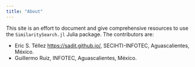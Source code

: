 ```yaml
---
title: "About"
---
```




This site is an effort to document and give comprehensive resources to use the `SimilaritySearch.jl` Julia package. The contributors are:

- Eric S. Téllez <https://sadit.github.io/>, SECIHTI-INFOTEC, Aguascalientes, México.
- Guillermo Ruiz, INFOTEC, Aguascalientes, México.

